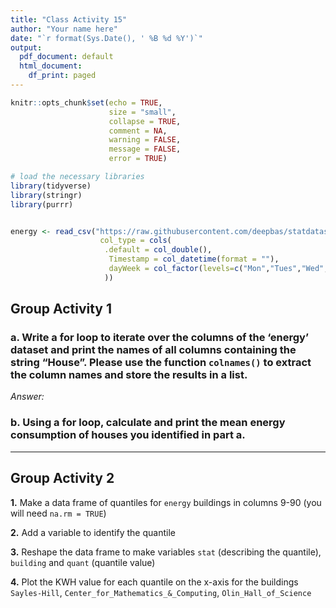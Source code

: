 ```yaml
---
title: "Class Activity 15"
author: "Your name here"
date: "`r format(Sys.Date(), ' %B %d %Y')`"
output:
  pdf_document: default
  html_document:
    df_print: paged
---
```


```r
knitr::opts_chunk$set(echo = TRUE, 
                      size = "small", 
                      collapse = TRUE, 
                      comment = NA, 
                      warning = FALSE, 
                      message = FALSE,
                      error = TRUE)

# load the necessary libraries
library(tidyverse)
library(stringr)
library(purrr)


energy <- read_csv("https://raw.githubusercontent.com/deepbas/statdatasets/main/energy.csv",
                    col_type = cols(
                     .default = col_double(), 
                      Timestamp = col_datetime(format = ""),
                      dayWeek = col_factor(levels=c("Mon","Tues","Wed","Thurs","Fri","Sat","Sun"))
                     ))
```


\vspace*{1in}


## Group Activity 1

### a. Write a for loop to iterate over the columns of the 'energy' dataset and print the names of all columns containing the string "House". Please use the function `colnames()` to extract the column names and store the results in a list.

*Answer:*




### b. Using a for loop, calculate and print the mean energy consumption of houses you identified in part a.



-------------------------------------------------------------------------------------

## Group Activity 2


**1.** Make a data frame of quantiles for `energy` buildings in columns 9-90 (you will need `na.rm = TRUE`)




**2.**  Add a variable to identify the quantile




**3.**  Reshape the data frame to make variables `stat` (describing the quantile), `building` and `quant` (quantile value)




**4.**  Plot the KWH value for each quantile on the x-axis for the buildings `Sayles-Hill`, `Center_for_Mathematics_&_Computing`, `Olin_Hall_of_Science`







